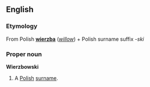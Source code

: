 ==English==

===Etymology===
From Polish '''[[wierzba]]''' (''[[willow]]'')  + Polish surname suffix ''-ski''

===Proper noun===
'''Wierzbowski'''
# A [[Polish]] [[surname]].